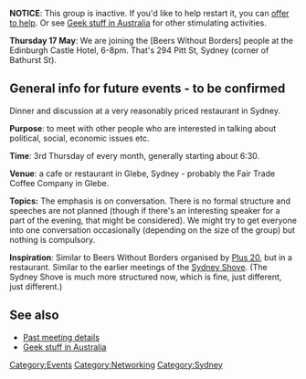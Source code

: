 '''NOTICE''': This group is inactive. If you'd like to help restart it, you can [[User talk:Chriswaterguy|offer to help]]. Or see [http://thehughpage.com/Geek_stuff_in_Australia Geek stuff in Australia] for other stimulating activities. 

'''Thursday 17 May''': We are joining the [Beers Without Borders] people at the Edinburgh Castle Hotel, 6-8pm. That's 294 Pitt St, Sydney (corner of Bathurst St). 



==General info for future events - '''to be confirmed'''==
Dinner and discussion at a very reasonably priced restaurant in Sydney. 

'''Purpose''': to meet with other people who are interested in talking about political, social, economic issues etc. 

'''Time''': 3rd Thursday of every month, generally starting about 6:30.  

'''Venue''': a cafe or restaurant in Glebe, Sydney - probably the Fair Trade Coffee Company in Glebe.

'''Topics:'''
The emphasis is on conversation. There is no formal structure and speeches are not planned (though if there's an interesting speaker for a part of the evening, that might be considered). We might try to get everyone into one conversation occasionally (depending on the size of the group) but nothing is compulsory. 

'''Inspiration''': Similar to Beers Without Borders organised by [http://plus20.wordpress.com/ Plus 20], but in a restaurant. Similar to the earlier meetings of the [http://www.sydneyshove.org/ Sydney Shove]. (The Sydney Shove is much more structured now, which is fine, just different, just different.)

==See also==
*[[3rd Thursday Dinner (Sydney)/Past meeting details|Past meeting details]]
*[http://thehughpage.com/Geek_stuff_in_Australia Geek stuff in Australia]

[[Category:Events]]
[[Category:Networking]]
[[Category:Sydney]]